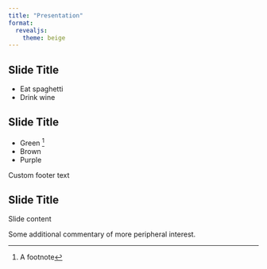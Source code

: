 ```yaml
---
title: "Presentation"
format:
  revealjs: 
    theme: beige
---
```



## Slide Title {.smaller}
::: {.incremental}
- Eat spaghetti
- Drink wine
:::


## Slide Title

- Green ^[A footnote]
- Brown
- Purple

::: footer
Custom footer text
:::


## Slide Title

Slide content

::: aside
Some additional commentary of more peripheral interest.
:::
